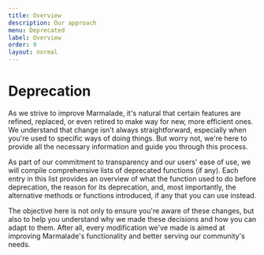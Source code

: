 ```yaml
---
title: Overview
description: Our approach
menu: Deprecated
label: Overview
order: 9
layout: normal
---
```


# Deprecation

As we strive to improve Marmalade, it's natural that certain features are
refined, replaced, or even retired to make way for new, more efficient ones. We
understand that change isn't always straightforward, especially when you're used
to specific ways of doing things. But worry not, we're here to provide all the
necessary information and guide you through this process.

As part of our commitment to transparency and our users' ease of use, we will
compile comprehensive lists of deprecated functions (if any). Each entry in this
list provides an overview of what the function used to do before deprecation,
the reason for its deprecation, and, most importantly, the alternative methods
or functions introduced, if any that you can use instead.

The objective here is not only to ensure you're aware of these changes, but also
to help you understand why we made these decisions and how you can adapt to
them. After all, every modification we've made is aimed at improving Marmalade's
functionality and better serving our community's needs.
